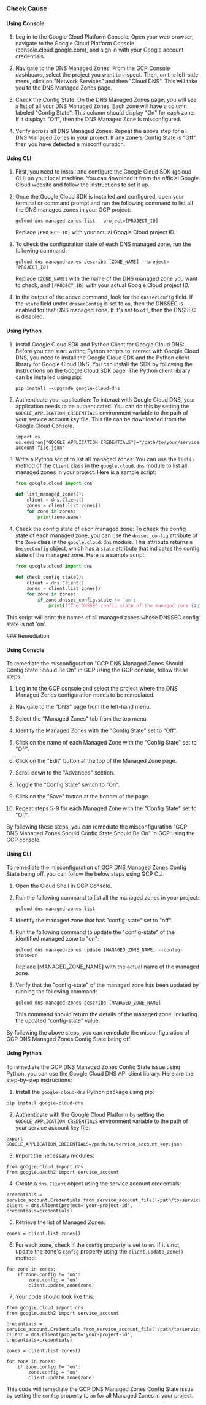 

<Tabs><Tab title='Cause'>
### Check Cause

#### Using Console

1. Log in to the Google Cloud Platform Console: Open your web browser, navigate to the Google Cloud Platform Console (console.cloud.google.com), and sign in with your Google account credentials.

2. Navigate to the DNS Managed Zones: From the GCP Console dashboard, select the project you want to inspect. Then, on the left-side menu, click on "Network Services" and then "Cloud DNS". This will take you to the DNS Managed Zones page.

3. Check the Config State: On the DNS Managed Zones page, you will see a list of all your DNS Managed Zones. Each zone will have a column labeled "Config State". This column should display "On" for each zone. If it displays "Off", then the DNS Managed Zone is misconfigured.

4. Verify across all DNS Managed Zones: Repeat the above step for all DNS Managed Zones in your project. If any zone's Config State is "Off", then you have detected a misconfiguration.

#### Using CLI

1. First, you need to install and configure the Google Cloud SDK (gcloud CLI) on your local machine. You can download it from the official Google Cloud website and follow the instructions to set it up.

2. Once the Google Cloud SDK is installed and configured, open your terminal or command prompt and run the following command to list all the DNS managed zones in your GCP project:

   ```
   gcloud dns managed-zones list --project=[PROJECT_ID]
   ```
   Replace `[PROJECT_ID]` with your actual Google Cloud project ID.

3. To check the configuration state of each DNS managed zone, run the following command:

   ```
   gcloud dns managed-zones describe [ZONE_NAME] --project=[PROJECT_ID]
   ```
   Replace `[ZONE_NAME]` with the name of the DNS managed zone you want to check, and `[PROJECT_ID]` with your actual Google Cloud project ID.

4. In the output of the above command, look for the `dnssecConfig` field. If the `state` field under `dnssecConfig` is set to `on`, then the DNSSEC is enabled for that DNS managed zone. If it's set to `off`, then the DNSSEC is disabled.

#### Using Python

1. Install Google Cloud SDK and Python Client for Google Cloud DNS: Before you can start writing Python scripts to interact with Google Cloud DNS, you need to install the Google Cloud SDK and the Python client library for Google Cloud DNS. You can install the SDK by following the instructions on the Google Cloud SDK page. The Python client library can be installed using pip:

   ```
   pip install --upgrade google-cloud-dns
   ```

2. Authenticate your application: To interact with Google Cloud DNS, your application needs to be authenticated. You can do this by setting the `GOOGLE_APPLICATION_CREDENTIALS` environment variable to the path of your service account key file. This file can be downloaded from the Google Cloud Console.

   ```
   import os
   os.environ["GOOGLE_APPLICATION_CREDENTIALS"]="/path/to/your/service-account-file.json"
   ```

3. Write a Python script to list all managed zones: You can use the `list()` method of the `Client` class in the `google.cloud.dns` module to list all managed zones in your project. Here is a sample script:

   ```python
   from google.cloud import dns

   def list_managed_zones():
       client = dns.Client()
       zones = client.list_zones()
       for zone in zones:
           print(zone.name)
   ```

4. Check the config state of each managed zone: To check the config state of each managed zone, you can use the `dnssec_config` attribute of the `Zone` class in the `google.cloud.dns` module. This attribute returns a `DnssecConfig` object, which has a `state` attribute that indicates the config state of the managed zone. Here is a sample script:

   ```python
   from google.cloud import dns

   def check_config_state():
       client = dns.Client()
       zones = client.list_zones()
       for zone in zones:
           if zone.dnssec_config.state != 'on':
               print(f"The DNSSEC config state of the managed zone {zone.name} is not 'on'.")
   ```

This script will print the names of all managed zones whose DNSSEC config state is not 'on'.

</Tab>

<Tab title='Remediation'>
### Remediation

#### Using Console

To remediate the misconfiguration "GCP DNS Managed Zones Should Config State Should Be On" in GCP using the GCP console, follow these steps:

1. Log in to the GCP console and select the project where the DNS Managed Zones configuration needs to be remediated.

2. Navigate to the "DNS" page from the left-hand menu.

3. Select the "Managed Zones" tab from the top menu.

4. Identify the Managed Zones with the "Config State" set to "Off".

5. Click on the name of each Managed Zone with the "Config State" set to "Off".

6. Click on the "Edit" button at the top of the Managed Zone page.

7. Scroll down to the "Advanced" section.

8. Toggle the "Config State" switch to "On".

9. Click on the "Save" button at the bottom of the page.

10. Repeat steps 5-9 for each Managed Zone with the "Config State" set to "Off".

By following these steps, you can remediate the misconfiguration "GCP DNS Managed Zones Should Config State Should Be On" in GCP using the GCP console.

#### Using CLI

To remediate the misconfiguration of GCP DNS Managed Zones Config State being off, you can follow the below steps using GCP CLI:

1. Open the Cloud Shell in GCP Console.

2. Run the following command to list all the managed zones in your project:

   ```
   gcloud dns managed-zones list
   ```

3. Identify the managed zone that has "config-state" set to "off".

4. Run the following command to update the "config-state" of the identified managed zone to "on":

   ```
   gcloud dns managed-zones update [MANAGED_ZONE_NAME] --config-state=on
   ```

   Replace [MANAGED_ZONE_NAME] with the actual name of the managed zone.

5. Verify that the "config-state" of the managed zone has been updated by running the following command:

   ```
   gcloud dns managed-zones describe [MANAGED_ZONE_NAME]
   ```

   This command should return the details of the managed zone, including the updated "config-state" value.

By following the above steps, you can remediate the misconfiguration of GCP DNS Managed Zones Config State being off.

#### Using Python

To remediate the GCP DNS Managed Zones Config State issue using Python, you can use the Google Cloud DNS API client library. Here are the step-by-step instructions:

1. Install the `google-cloud-dns` Python package using pip:

```
pip install google-cloud-dns
```

2. Authenticate with the Google Cloud Platform by setting the `GOOGLE_APPLICATION_CREDENTIALS` environment variable to the path of your service account key file:

```
export GOOGLE_APPLICATION_CREDENTIALS=/path/to/service_account_key.json
```

3. Import the necessary modules:

```
from google.cloud import dns
from google.oauth2 import service_account
```

4. Create a `dns.Client` object using the service account credentials:

```
credentials = service_account.Credentials.from_service_account_file('/path/to/service_account_key.json')
client = dns.Client(project='your-project-id', credentials=credentials)
```

5. Retrieve the list of Managed Zones:

```
zones = client.list_zones()
```

6. For each zone, check if the `config` property is set to `on`. If it's not, update the zone's `config` property using the `client.update_zone()` method:

```
for zone in zones:
    if zone.config != 'on':
        zone.config = 'on'
        client.update_zone(zone)
```

7. Your code should look like this:

```
from google.cloud import dns
from google.oauth2 import service_account

credentials = service_account.Credentials.from_service_account_file('/path/to/service_account_key.json')
client = dns.Client(project='your-project-id', credentials=credentials)

zones = client.list_zones()

for zone in zones:
    if zone.config != 'on':
        zone.config = 'on'
        client.update_zone(zone)
```

This code will remediate the GCP DNS Managed Zones Config State issue by setting the `config` property to `on` for all Managed Zones in your project.


</Tab>
</Tabs>